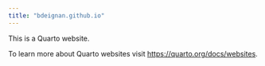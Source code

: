 ```yaml
---
title: "bdeignan.github.io"
---
```


This is a Quarto website.

To learn more about Quarto websites visit <https://quarto.org/docs/websites>.
